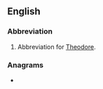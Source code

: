 ==English==

===Abbreviation===
{{rfc-header|Abbreviation}}
{{head|en|abbreviation}}
# Abbreviation for [[Theodore]].

===Anagrams===
* {{l|en|EtOH}}